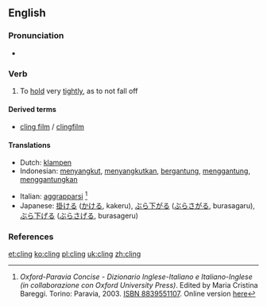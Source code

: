 ==English==

===Pronunciation===
*{{IPA|/'kliɳ/}}

===Verb===
{{en-verb|clings|clinging|clung}}

# To [[hold]] very [[tight]]ly, as to not fall off

====Derived terms====
*[[cling film]] / [[clingfilm]]

====Translations====
{{top}}
*Dutch: [[klampen]]
*Indonesian: [[sangkut|menyangkut]], [[sangkut|menyangkutkan]], [[gantung|bergantung]], [[gantung|menggantung]], [[gantung|menggantungkan]]
{{mid}}
*Italian: [[aggrapparsi]] <ref>''Oxford-Paravia Concise - Dizionario Inglese-Italiano e Italiano-Inglese (in collaborazione con Oxford University Press)''. Edited by Maria Cristina Bareggi. Torino: Paravia, 2003. [[W:Wikipedia:book sources| ISBN 8839551107]]. Online version [http://www.oxfordparavia.it/ here]</ref>
*Japanese: [[掛ける]] ([[かける]], kakeru), [[ぶら下がる]] ([[ぶらさがる]], burasagaru), [[ぶら下げる]] ([[ぶらさげる]], burasageru)
{{bottom}}

===References===
{{R:Century 1911}}
{{R:Webster 1913}}

[[et:cling]]
[[ko:cling]]
[[pl:cling]]
[[uk:cling]]
[[zh:cling]]